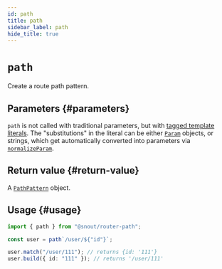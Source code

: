 ```yaml
---
id: path
title: path
sidebar_label: path
hide_title: true
---
```


# `path`

Create a route path pattern.

## Parameters {#parameters}

`path` is not called with traditional parameters, but with [tagged template
literals]. The "substitutions" in the literal can be either [`Param`] objects,
or strings, which get automatically converted into parameters via
[`normalizeParam`].

## Return value {#return-value}

A [`PathPattern`] object.

## Usage {#usage}

```ts no-transpile
import { path } from "@snout/router-path";

const user = path`/user/${"id"}`;

user.match("/user/111"); // returns {id: '111'}
user.build({ id: "111" }); // returns '/user/111'
```

<!-- References -->

[`normalizeparam`]: normalizeParam.mdx
[`param`]: type/Param.mdx
[`pathpattern`]: type/PathPattern.mdx
[tagged template literals]: https://developer.mozilla.org/docs/Web/JavaScript/Reference/Template_literals#tagged_templates
